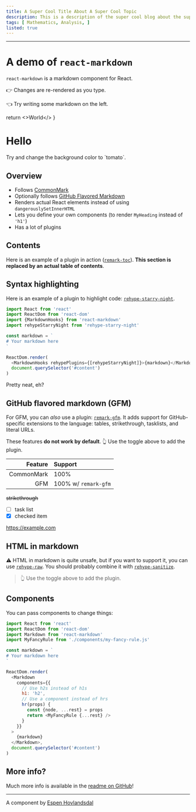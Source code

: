 ```yaml
---
title: A Super Cool Title About A Super Cool Topic
description: This is a description of the super cool blog about the super cool topic. I'm not sure how long I should all the descriptions to be but here it is.
tags: [ Mathematics, Analysis, ]
listed: true
---
```

***
# A demo of ```react-markdown```

`react-markdown` is a markdown component for React.

👉 Changes are re-rendered as you type.

👈 Try writing some markdown on the left.

  return <>World</>
}

# Hello <Thing />

<div style={{backgroundColor: 'violet', padding: '1rem'}}>
  Try and change the background color to `tomato`.
</div>

## Overview


* Follows [CommonMark](https://commonmark.org)
* Optionally follows [GitHub Flavored Markdown](https://github.github.com/gfm/)
* Renders actual React elements instead of using `dangerouslySetInnerHTML`
* Lets you define your own components (to render `MyHeading` instead of `'h1'`)
* Has a lot of plugins

## Contents

Here is an example of a plugin in action
([`remark-toc`](https://github.com/remarkjs/remark-toc)).
**This section is replaced by an actual table of contents**.

## Syntax highlighting

Here is an example of a plugin to highlight code:
[`rehype-starry-night`](https://github.com/rehypejs/rehype-starry-night).

```js
import React from 'react'
import ReactDom from 'react-dom'
import {MarkdownHooks} from 'react-markdown'
import rehypeStarryNight from 'rehype-starry-night'

const markdown = `
# Your markdown here
`

ReactDom.render(
  <MarkdownHooks rehypePlugins={[rehypeStarryNight]}>{markdown}</MarkdownHooks>,
  document.querySelector('#content')
)
```

Pretty neat, eh?

## GitHub flavored markdown (GFM)

For GFM, you can *also* use a plugin:
[`remark-gfm`](https://github.com/remarkjs/react-markdown#use).
It adds support for GitHub-specific extensions to the language:
tables, strikethrough, tasklists, and literal URLs.

These features **do not work by default**.
👆 Use the toggle above to add the plugin.

| Feature    | Support              |
| ---------: | :------------------- |
| CommonMark | 100%                 |
| GFM        | 100% w/ `remark-gfm` |

~~strikethrough~~

* [ ] task list
* [x] checked item

https://example.com

## HTML in markdown

⚠️ HTML in markdown is quite unsafe, but if you want to support it, you can
use [`rehype-raw`](https://github.com/rehypejs/rehype-raw).
You should probably combine it with
[`rehype-sanitize`](https://github.com/rehypejs/rehype-sanitize).

<blockquote>
  👆 Use the toggle above to add the plugin.
</blockquote>

## Components

You can pass components to change things:

```js
import React from 'react'
import ReactDom from 'react-dom'
import Markdown from 'react-markdown'
import MyFancyRule from './components/my-fancy-rule.js'

const markdown = `
# Your markdown here
`

ReactDom.render(
  <Markdown
    components={{
      // Use h2s instead of h1s
      h1: 'h2',
      // Use a component instead of hrs
      hr(props) {
        const {node, ...rest} = props
        return <MyFancyRule {...rest} />
      }
    }}
  >
    {markdown}
  </Markdown>,
  document.querySelector('#content')
)
```

## More info?

Much more info is available in the
[readme on GitHub](https://github.com/remarkjs/react-markdown)!

***

A component by [Espen Hovlandsdal](https://espen.codes/)
